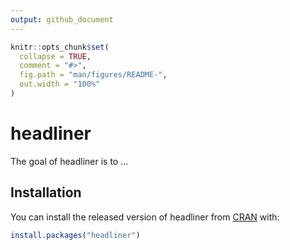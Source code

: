 ```yaml
---
output: github_document
---
```


<!-- README.md is generated from README.Rmd. Please edit that file -->

```r
knitr::opts_chunk$set(
  collapse = TRUE,
  comment = "#>",
  fig.path = "man/figures/README-",
  out.width = "100%"
)
```

# headliner

<!-- badges: start -->
<!-- badges: end -->

The goal of headliner is to ...

## Installation

You can install the released version of headliner from [CRAN](https://CRAN.R-project.org) with:

``` r
install.packages("headliner")
```
